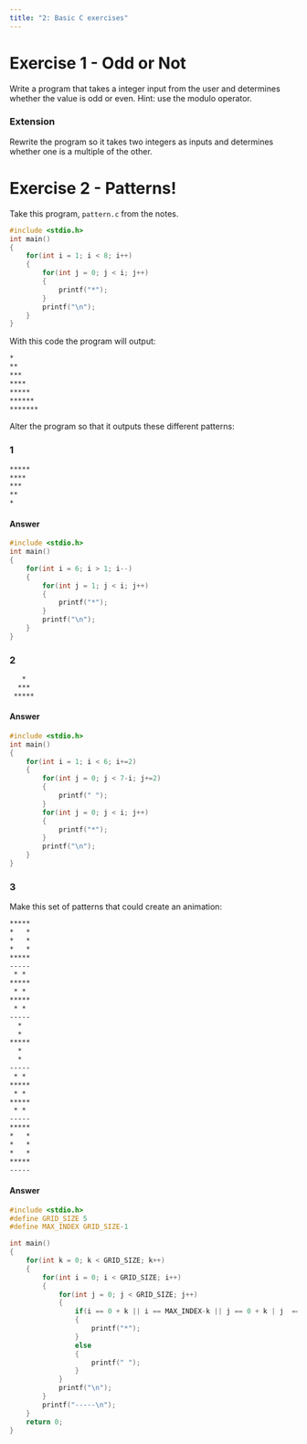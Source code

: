 ```yaml
---
title: "2: Basic C exercises"
---
```

# Exercise 1 - Odd or Not
Write a program that takes a integer input from the user and determines whether the value is odd or even. Hint: use the modulo operator.

### Extension
Rewrite the program so it takes two integers as inputs and determines whether one is a multiple of the other.



# Exercise 2 - Patterns!
Take this program, `pattern.c` from the notes.
``` c
#include <stdio.h>
int main()
{
    for(int i = 1; i < 8; i++)
    {
        for(int j = 0; j < i; j++)
        {
            printf("*");
        }
        printf("\n");
    }
}
```
With this code the program will output:
``` default
*
**
***
****
*****
******
*******
```

Alter the program so that it outputs these different patterns:

### 1
``` default
*****
****
***
**
*
```
#### Answer
``` c
#include <stdio.h>
int main()
{
    for(int i = 6; i > 1; i--)
    {
        for(int j = 1; j < i; j++)
        {
            printf("*");
        }
        printf("\n");
    }
}
```

### 2
``` default
   *
  ***
 *****
```
#### Answer
``` c
#include <stdio.h>
int main()
{
    for(int i = 1; i < 6; i+=2)
    {
        for(int j = 0; j < 7-i; j+=2)
        {
            printf(" ");
        }
        for(int j = 0; j < i; j++)
        {
            printf("*");
        }
        printf("\n");
    }
}
```

### 3
Make this set of patterns that could create an animation:
``` default
*****
*   *
*   *
*   *
*****
-----
 * * 
*****
 * * 
*****
 * * 
-----
  *  
  *  
*****
  *  
  *  
-----
 * * 
*****
 * * 
*****
 * * 
-----
*****
*   *
*   *
*   *
*****
-----
```
#### Answer
``` c
#include <stdio.h>
#define GRID_SIZE 5
#define MAX_INDEX GRID_SIZE-1

int main()
{
    for(int k = 0; k < GRID_SIZE; k++)
    {
        for(int i = 0; i < GRID_SIZE; i++)
        {
            for(int j = 0; j < GRID_SIZE; j++)
            {
                if(i == 0 + k || i == MAX_INDEX-k || j == 0 + k | j  == MAX_INDEX - k)
                {
                    printf("*");
                }
                else
                {
                    printf(" ");
                }
            }
            printf("\n");
        }
        printf("-----\n");
    }
    return 0;
}
```